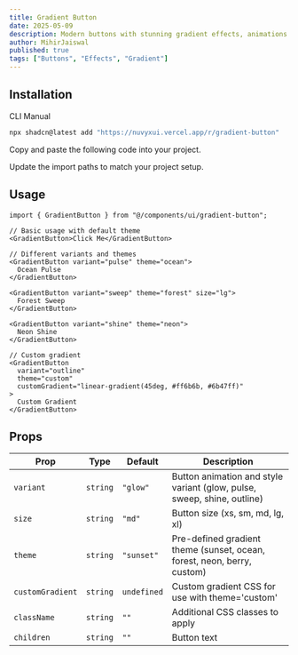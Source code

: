```yaml
---
title: Gradient Button
date: 2025-05-09
description: Modern buttons with stunning gradient effects, animations and customizable themes.
author: MihirJaiswal
published: true
tags: ["Buttons", "Effects", "Gradient"]
---
```


<ComponentPreview name="gradient-button-demo" />

## Installation

<Tabs defaultValue="cli">

<TabsList>
  <TabsTrigger value="cli">CLI</TabsTrigger>
  <TabsTrigger value="manual">Manual</TabsTrigger>
</TabsList>
<TabsContent value="cli">

```bash
npx shadcn@latest add "https://nuvyxui.vercel.app/r/gradient-button"
```

</TabsContent>

<TabsContent value="manual">

<Steps>

<Step>Copy and paste the following code into your project.</Step>

<ComponentSource name="gradient-button" />

<Step>Update the import paths to match your project setup.</Step>

</Steps>

</TabsContent>

</Tabs>

## Usage

```tsx
import { GradientButton } from "@/components/ui/gradient-button";
```

```tsx
// Basic usage with default theme
<GradientButton>Click Me</GradientButton>

// Different variants and themes
<GradientButton variant="pulse" theme="ocean">
  Ocean Pulse
</GradientButton>

<GradientButton variant="sweep" theme="forest" size="lg">
  Forest Sweep
</GradientButton>

<GradientButton variant="shine" theme="neon">
  Neon Shine
</GradientButton>

// Custom gradient
<GradientButton
  variant="outline"
  theme="custom"
  customGradient="linear-gradient(45deg, #ff6b6b, #6b47ff)"
>
  Custom Gradient
</GradientButton>
```

## Props

| Prop             | Type     | Default     | Description                                                             |
| ---------------- | -------- | ----------- | ----------------------------------------------------------------------- |
| `variant`        | `string` | `"glow"`    | Button animation and style variant (glow, pulse, sweep, shine, outline) |
| `size`           | `string` | `"md"`      | Button size (xs, sm, md, lg, xl)                                        |
| `theme`          | `string` | `"sunset"`  | Pre-defined gradient theme (sunset, ocean, forest, neon, berry, custom) |
| `customGradient` | `string` | `undefined` | Custom gradient CSS for use with theme='custom'                         |
| `className`      | `string` | `""`        | Additional CSS classes to apply                                         |
| `children`       | `string` | `""`        | Button text                                                             |
